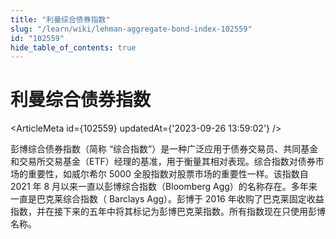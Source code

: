 ```yaml
---
title: "利曼综合债券指数"
slug: "/learn/wiki/lehman-aggregate-bond-index-102559"
id: "102559"
hide_table_of_contents: true
---
```



# 利曼综合债券指数

<ArticleMeta id={102559} updatedAt={'2023-09-26 13:59:02'} />
<div className='border-solid border-b border-t-0 my-4 border-[var(--ifm-color-gray-300)]' />

彭博综合债券指数（简称 “综合指数”）是一种广泛应用于债券交易员、共同基金和交易所交易基金（ETF）经理的基准，用于衡量其相对表现。综合指数对债券市场的重要性，如威尔希尔 5000 全股指数对股票市场的重要性一样。该指数自 2021 年 8 月以来一直以彭博综合指数（Bloomberg Agg）的名称存在。多年来一直是巴克莱综合指数（ Barclays Agg）。彭博于 2016 年收购了巴克莱固定收益指数，并在接下来的五年中将其标记为彭博巴克莱指数。所有指数现在只使用彭博名称。
